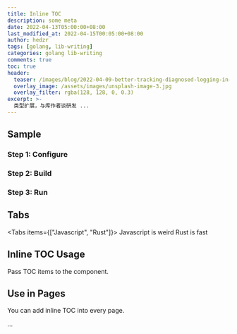 ```yaml
---
title: Inline TOC
description: some meta
date: 2022-04-13T05:00:00+08:00
last_modified_at: 2022-04-15T00:05:00+08:00
author: hedzr
tags: [golang, lib-writing]
categories: golang lib-writing
comments: true
toc: true
header:
  teaser: /images/blog/2022-04-09-better-tracking-diagnosed-logging-in-go/image-20220409105705674.png
  overlay_image: /assets/images/unsplash-image-3.jpg
  overlay_filter: rgba(128, 128, 0, 0.3)
excerpt: >-
  类型扩展，与库作者谈研发 ...
---
```


<InlineTOC defaultOpen open disabled items={toc} />

## Sample

<Steps>
<Step>

### Step 1: Configure

</Step>

<Step>

### Step 2: Build

</Step>

<Step>

### Step 3: Run

</Step>

</Steps>

## Tabs

<Tabs items={["Javascript", "Rust"]}>
  <Tab value="Javascript">Javascript is weird</Tab>
  <Tab value="Rust">Rust is fast</Tab>
</Tabs>

## Inline TOC Usage

Pass TOC items to the component.

## Use in Pages

You can add inline TOC into every page.

...
